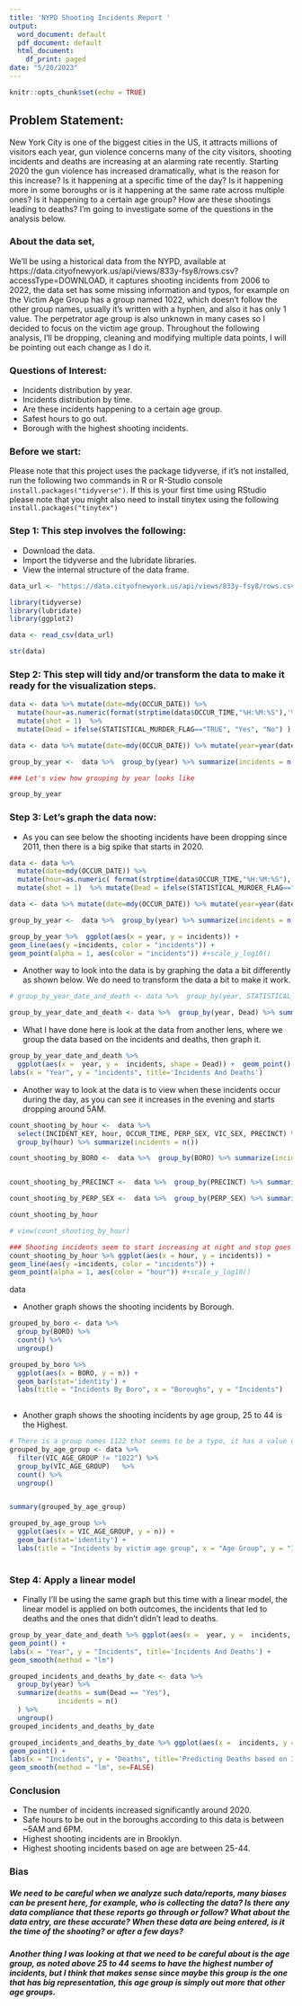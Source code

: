 ```yaml
---
title: 'NYPD Shooting Incidents Report '
output:
  word_document: default
  pdf_document: default
  html_document:
    df_print: paged
date: "5/20/2023"
---
```


```r
knitr::opts_chunk$set(echo = TRUE)

```

## Problem Statement:  

New York City is one of the biggest cities in the US, it attracts millions of visitors each year, gun violence concerns many of the city visitors, shooting incidents and deaths are increasing at an alarming rate recently. Starting 2020 the gun violence has increased dramatically, what is the reason for this increase? Is it happening at a specific time of the day? Is it happening more in some boroughs or is it happening at the same rate across multiple ones? Is it happening to a certain age group? How are these shootings leading to deaths? I'm going to investigate some of the questions in the analysis below. 

### About the data set, 
We'll be using a historical data from the NYPD, available at https://data.cityofnewyork.us/api/views/833y-fsy8/rows.csv?accessType=DOWNLOAD, it captures shooting incidents from 2006 to 2022, the data set has some missing information and typos, for example on the Victim Age Group has a group named 1022, which doesn't follow the other group names, usually it's written with a hyphen, and also it has only 1 value. The perpetrator age group is also unknown in many cases so I decided to focus on the victim age group. Throughout the following analysis, I'll be dropping, cleaning and modifying multiple data points, I will be pointing out each change as I do it. 


### Questions of Interest: 
- Incidents distribution by year.
- Incidents distribution by time.
- Are these incidents happening to a certain age group.
- Safest hours to go out.
- Borough with the highest shooting incidents. 



### Before we start:
Please note that this project uses the package tidyverse, if it's not installed, run the following two commands in R or R-Studio console `install.packages("tidyverse")`.
If this is your first time using RStudio please note that you might also need to install tinytex using the following `install.packages("tinytex")`

### Step 1: This step involves the following:
  - Download the data.
  - Import the tidyverse and the lubridate libraries.
  - View the internal structure of the data frame.
```r
data_url <- "https://data.cityofnewyork.us/api/views/833y-fsy8/rows.csv?accessType=DOWNLOAD"

library(tidyverse)
library(lubridate)
library(ggplot2)

data <- read_csv(data_url)

str(data)
```


### Step 2: This step will tidy and/or transform the data to make it ready for the visualization steps.



```r
data <- data %>% mutate(date=mdy(OCCUR_DATE)) %>% 
  mutate(hour=as.numeric(format(strptime(data$OCCUR_TIME,"%H:%M:%S"),'%H') )) %>% 
  mutate(shot = 1)  %>% 
  mutate(Dead = ifelse(STATISTICAL_MURDER_FLAG=="TRUE", "Yes", "No") )

data <- data %>% mutate(date=mdy(OCCUR_DATE)) %>% mutate(year=year(date) )

group_by_year <-  data %>%  group_by(year) %>% summarize(incidents = n()) 

### Let's view how grouping by year looks like

group_by_year

```


### Step 3: Let's graph the data now:
-   As you can see below the shooting incidents have been dropping since 2011, then there is a big spike that starts in 2020.


```r

data <- data %>% 
  mutate(date=mdy(OCCUR_DATE)) %>% 
  mutate(hour=as.numeric( format(strptime(data$OCCUR_TIME,"%H:%M:%S"),'%H') )) %>% 
  mutate(shot = 1)  %>% mutate(Dead = ifelse(STATISTICAL_MURDER_FLAG=="TRUE", "Yes", "No") )

data <- data %>% mutate(date=mdy(OCCUR_DATE)) %>% mutate(year=year(date) )

group_by_year <-  data %>%  group_by(year) %>% summarize(incidents = n()) 

group_by_year %>%  ggplot(aes(x = year, y = incidents)) +
geom_line(aes(y =incidents, color = "incidents")) +
geom_point(alpha = 1, aes(color = "incidents")) #+scale_y_log10()

```


-   Another way to look into the data is by graphing the data a bit differently as shown below. We do need to transform the data a bit to make it work.

```r

# group_by_year_date_and_death <- data %>%  group_by(year, STATISTICAL_MURDER_FLAG) %>% summarize(incidents = n()) 

group_by_year_date_and_death <- data %>%  group_by(year, Dead) %>% summarize(incidents = n()) 

```


-   What I have done here is look at the data from another lens, where we group the data based on the incidents and deaths, then graph it.
```r
group_by_year_date_and_death %>% 
  ggplot(aes(x =  year, y =  incidents, shape = Dead)) +  geom_point() +
labs(x = "Year", y = "incidents", title='Incidents And Deaths') 

```


-   Another way to look at the data is to view when these incidents occur during the day, as you can see it increases in the evening and starts dropping around 5AM.

```r

count_shooting_by_hour <-  data %>% 
  select(INCIDENT_KEY, hour, OCCUR_TIME, PERP_SEX, VIC_SEX, PRECINCT) %>% 
  group_by(hour) %>% summarize(incidents = n()) 

count_shooting_by_BORO <-  data %>%  group_by(BORO) %>% summarize(incidents = n()) 


count_shooting_by_PRECINCT <-  data %>%  group_by(PRECINCT) %>% summarize(incidents = n()) 

count_shooting_by_PERP_SEX <-  data %>%  group_by(PERP_SEX) %>% summarize(incidents = n()) 

count_shooting_by_hour

# view(count_shooting_by_hour)

### Shooting incidents seem to start increasing at night and stop goes down in the morning/afternoon
count_shooting_by_hour %>% ggplot(aes(x = hour, y = incidents)) +
geom_line(aes(y =incidents, color = "incidents")) +
geom_point(alpha = 1, aes(color = "hour")) #+scale_y_log10()
```
data


  
-   Another graph shows the shooting incidents by Borough.

```r
grouped_by_boro <- data %>%  
  group_by(BORO) %>%
  count() %>% 
  ungroup()

grouped_by_boro %>%
  ggplot(aes(x = BORO, y = n)) +
  geom_bar(stat='identity') + 
  labs(title = "Incidents By Boro", x = "Boroughs", y = "Incidents")
 

```


-   Another graph shows the shooting incidents by age group, 25 to 44 is the Highest.

```r

# There is a group names 1122 that seems to be a typo, it has a value of 1, I'm filtering it out before graphing
grouped_by_age_group <- data %>%  
  filter(VIC_AGE_GROUP != "1022") %>%
  group_by(VIC_AGE_GROUP)   %>%
  count() %>% 
  ungroup()


summary(grouped_by_age_group)

grouped_by_age_group %>%
  ggplot(aes(x = VIC_AGE_GROUP, y = n)) +
  geom_bar(stat='identity') + 
  labs(title = "Incidents by victim age group", x = "Age Group", y = "Incidents")
 
```

### Step 4: Apply a linear model

-   Finally I'll be using the same graph but this time with a linear model, the linear model is applied on both outcomes, the incidents that led to deaths and the ones that didn't didn't lead to deaths.

```r

group_by_year_date_and_death %>% ggplot(aes(x =  year, y =  incidents, color = Dead)) +  
geom_point() +
labs(x = "Year", y = "Incidents", title='Incidents And Deaths') +
geom_smooth(method = "lm")
```



```r
grouped_incidents_and_deaths_by_date <- data %>%   
  group_by(year) %>%
  summarize(deaths = sum(Dead == "Yes"), 
            incidents = n()
  ) %>%
  ungroup()
grouped_incidents_and_deaths_by_date

grouped_incidents_and_deaths_by_date %>% ggplot(aes(x =  incidents, y =  deaths)) +  
geom_point() +
labs(x = "Incidents", y = "Deaths", title='Predicting Deaths based on Incidents') +
geom_smooth(method = "lm", se=FALSE)
``` 


### Conclusion
  - The number of incidents increased significantly around 2020.
  - Safe hours to be out in the boroughs according to this data is between ~5AM and 6PM.
  - Highest shooting incidents are in Brooklyn.
  - Highest shooting incidents based on age are between 25-44.

### Bias
##### We need to be careful when we analyze such data/reports, many biases can be present here, for example, who is collecting the data? Is there any data compliance that these reports go through or follow? What about the data entry, are these accurate? When these data are being entered, is it the time of the shooting? or after a few days?  

##### Another thing I was looking at that we need to be careful about is the age group, as noted above 25 to 44 seems to have the highest number of incidents, but I think that makes sense since maybe this group is the one that has big representation, this age group is simply out more that other age groups.
